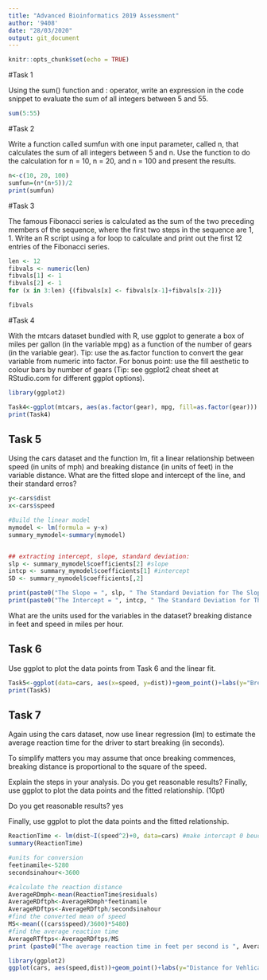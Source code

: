 ```yaml
---
title: "Advanced Bioinformatics 2019 Assessment"
author: '9408'
date: "28/03/2020"
output: git_document
---
```


```r
knitr::opts_chunk$set(echo = TRUE)
```

#Task 1

Using the sum() function and : operator, write an expression in the code snippet to evaluate the sum of all integers between 5 and 55. 

```r
sum(5:55)
```

#Task 2

Write a function called sumfun with one input parameter, called n, that calculates the sum of all integers between 5 and n. Use the function to do the calculation for n = 10, n = 20, and n = 100 and present the results. 

```r
n<-c(10, 20, 100)
sumfun=(n*(n+5))/2
print(sumfun)
```

#Task 3

The famous Fibonacci series is calculated as the sum of the two preceding members of the sequence, where the first two steps in the sequence are 1, 1. Write an R script using a for loop to calculate and print out the first 12 entries of the Fibonacci series. 

```r
len <- 12
fibvals <- numeric(len)
fibvals[1] <- 1
fibvals[2] <- 1
for (x in 3:len) {(fibvals[x] <- fibvals[x-1]+fibvals[x-2])} 

fibvals
```

#Task 4

With the mtcars dataset bundled with R, use ggplot to generate a box of miles per gallon (in the variable mpg) as a function of the number of gears (in the variable gear). Tip: use the as.factor function to convert the gear variable from numeric into factor. For bonus point: use the fill aesthetic to colour bars by number of gears (Tip: see ggplot2 cheat sheet at RStudio.com for different ggplot options). 

```r
library(ggplot2)

Task4<-ggplot(mtcars, aes(as.factor(gear), mpg, fill=as.factor(gear))) + geom_boxplot()+labs(title="Miles per Gallon as a Function of the Number of gears", fill="Number of Gears", x="Number of Gears", y="Miles per Gallon")
print(Task4)

```

## Task 5

Using the cars dataset and the function lm, fit a linear relationship between speed (in units of mph) and breaking distance (in units of feet) in the variable distance. What are the fitted slope and intercept of the line, and their standard erros? 

```r
y<-cars$dist
x<-cars$speed

#Build the linear model
mymodel <- lm(formula = y~x)
summary_mymodel<-summary(mymodel)


## extracting intercept, slope, standard deviation:
slp <- summary_mymodel$coefficients[2] #slope
intcp <- summary_mymodel$coefficients[1] #intercept
SD <- summary_mymodel$coefficients[,2]

print(paste0("The Slope = ", slp, " The Standard Deviation for The Slope = ", SD[2]))
print(paste0("The Intercept = ", intcp, " The Standard Deviation for The Intercept = ", SD[1]))

```

What are the units used for the variables in the dataset? breaking distance in feet and speed in miles per hour. 

## Task 6

Use ggplot to plot the data points from Task 6 and the linear fit. 

```r
Task5<-ggplot(data=cars, aes(x=speed, y=dist))+geom_point()+labs(y="Breaking Distance (feet)", x="Speed (mph)")+geom_smooth(method='lm', formula="y~x")
print(Task5)
```

## Task 7

Again using the cars dataset, now use linear regression (lm) to estimate the average reaction time for the driver to start breaking (in seconds). 

To simplify matters you may assume that once breaking commences, breaking distance is proportional to the square of the speed. 

Explain the steps in your analysis. Do you get reasonable results? Finally, use ggplot to plot the data points and the fitted relationship. (10pt)

Do you get reasonable results? yes

Finally, use ggplot to plot the data points and the fitted relationship.  

```r
ReactionTime <- lm(dist~I(speed^2)+0, data=cars) #make intercapt 0 beucase at 0 speed the stopping speed will also be 0
summary(ReactionTime)

#units for conversion
feetinamile<-5280
secondsinahour<-3600

#calculate the reaction distance 
AverageRDmph<-mean(ReactionTime$residuals)
AverageRDftph<-AverageRDmph*feetinamile
AverageRDftps<-AverageRDftph/secondsinahour
#find the converted mean of speed
MS<-mean(((cars$speed)/3600)*5480) 
#find the average reaction time 
AverageRTftps<-AverageRDftps/MS
print (paste0("The average reaction time in feet per second is ", AverageRTftps))

library(ggplot2)
ggplot(cars, aes(speed,dist))+geom_point()+labs(y="Distance for Vehlical to Stop (feet)", x="Speed of Vehical (mph)")+geom_smooth(method = "lm", formula = "y~I(x^2)+0")
```
